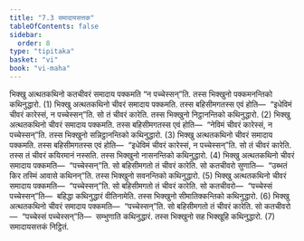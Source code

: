 ```yaml
---
title: "7.3 समादायसत्तक"
tableOfContents: false
sidebar:
  order: 8
type: "tipitaka"
basket: "vi"
book: "vi-maha"
---
```



<DynamicBreadcrumb />

<Division number="312" book="vi-maha">

<Paragraph number="1405" book="vi-maha">
भिक्खु अत्थतकथिनो कतचीवरं समादाय पक्कमति “न पच्चेस्सन्”ति. तस्स भिक्खुनो पक्कमनन्तिको कथिनुद्धारो. (1)
</Paragraph>

<Paragraph number="1406" book="vi-maha">
भिक्खु अत्थतकथिनो चीवरं समादाय पक्कमति. तस्स बहिसीमगतस्स एवं होति—  “इधेविमं चीवरं कारेस्सं, न पच्चेस्सन्”ति. सो तं चीवरं कारेति. तस्स भिक्खुनो निट्ठानन्तिको कथिनुद्धारो. (2)
</Paragraph>

<Paragraph number="1407" book="vi-maha">
भिक्खु अत्थतकथिनो चीवरं समादाय पक्कमति. तस्स बहिसीमगतस्स एवं होति—  “नेविमं चीवरं कारेस्सं, न पच्चेस्सन्”ति. तस्स भिक्खुनो सन्निट्ठानन्तिको कथिनुद्धारो. (3)
</Paragraph>

<Paragraph number="1408" book="vi-maha">
भिक्खु अत्थतकथिनो चीवरं समादाय पक्कमति. तस्स बहिसीमगतस्स एवं होति—  “इधेविमं चीवरं कारेस्सं, न पच्चेस्सन्”ति. सो तं चीवरं कारेति. तस्स तं चीवरं कयिरमानं नस्सति. तस्स भिक्खुनो नासनन्तिको कथिनुद्धारो. (4)
</Paragraph>

<Paragraph number="1409" book="vi-maha">
भिक्खु अत्थतकथिनो चीवरं समादाय पक्कमति—  “पच्चेस्सन्”ति. सो बहिसीमगतो तं चीवरं कारेति. सो कतचीवरो सुणाति—  “उब्भतं किर तस्मिं आवासे कथिनन्”ति. तस्स भिक्खुनो सवनन्तिको कथिनुद्धारो. (5)
</Paragraph>

<Paragraph number="1410" book="vi-maha">
भिक्खु अत्थतकथिनो चीवरं समादाय पक्कमति—  “पच्चेस्सन्”ति. सो बहिसीमगतो तं चीवरं कारेति. सो कतचीवरो—  “पच्चेस्सं पच्चेस्सन्”ति—  बहिद्धा कथिनुद्धारं वीतिनामेति. तस्स भिक्खुनो सीमातिक्कन्तिको कथिनुद्धारो. (6)
</Paragraph>

<Paragraph number="1411" book="vi-maha">
भिक्खु अत्थतकथिनो चीवरं समादाय पक्कमति—  “पच्चेस्सन्”ति. सो बहिसीमगतो तं चीवरं कारेति. सो कतचीवरो—  “पच्चेस्सं पच्चेस्सन्”ति—  सम्भुणाति कथिनुद्धारं. तस्स भिक्खुनो सह भिक्खूहि कथिनुद्धारो. (7)

</Paragraph>
</Division>

<Paragraph number="1412" type="center" book="vi-maha">
समादायसत्तकं निट्ठितं.
</Paragraph>